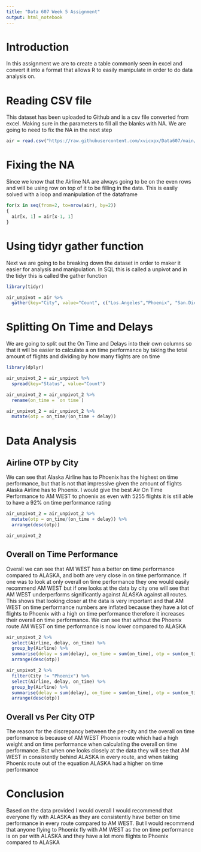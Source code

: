 ```yaml
---
title: "Data 607 Week 5 Assignment"
output: html_notebook
---
```


# Introduction
In this assignment we are to create a table commonly seen in excel and convert it into a format that allows R to easily manipulate in order to do data analysis on.

# Reading CSV file
This dataset has been uploaded to Github and is a csv file converted from excel. Making sure in the parameters to fill all the blanks with NA. We are going to need to fix the NA in the next step

```r
air = read.csv("https://raw.githubusercontent.com/xvicxpx/Data607/main/Homework%205/Airline.csv", header = TRUE, na.strings = "")
```

# Fixing the NA
Since we know that the Airline NA are always going to be on the even rows and will be using row on top of it to be filling in the data. This is easily solved with a loop and manipulation of the dataframe

```r
for(x in seq(from=2, to=nrow(air), by=2))
{
  air[x, 1] = air[x-1, 1]
}
```

# Using tidyr gather function
Next we are going to be breaking down the dataset in order to maker it easier for analysis and manipulation. In SQL this is called a unpivot and in the tidyr this is called the gather function

```r
library(tidyr)

air_unpivot = air %>%
  gather(key="City", value="Count", c("Los.Angeles","Phoenix", "San.Diego", "San.Francisco", "Seattle"))

```

# Splitting On Time and Delays
We are going to split out the On Time and Delays into their own columns so that it will be easier to calculate a on time performance by taking the total amount of flights and dividing by how many flights are on time
```r
library(dplyr)

air_unpivot_2 = air_unpivot %>%
  spread(key="Status", value="Count")

air_unpivot_2 = air_unpivot_2 %>%
  rename(on_time = `on time`)

air_unpivot_2 = air_unpivot_2 %>%
  mutate(otp = on_time/(on_time + delay))
```

# Data Analysis

## Airline OTP by City
We can see that Alaska Airline has to Phoenix has the highest on time performance, but that is not that impressive given the amount of flights Alaska Airline has to Phoenix. I would give the best Air On Time Performance to AM WEST to phoenix as even with 5255 flights it is still able to have a 92% on time performance rating

```r
air_unpivot_2 = air_unpivot_2 %>%
  mutate(otp = on_time/(on_time + delay)) %>%
  arrange(desc(otp))

air_unpivot_2
```

## Overall on Time Performance
Overall we can see that AM WEST has a better on time performance compared to ALASKA, and both are very close in on time performance. If one was to look at only overall on time performance they one would easily recommend AM WEST but if one looks at the data by city one will see that AM WEST underperforms significantly against ALASKA against all routes. This shows that looking closer at the data is very important and that AM WEST on time performance numbers are inflated because they have a lot of flights to Phoenix with a high on time performance therefore it increases their overall on time performance. We can see that without the Phoenix route AM WEST on time performance is now lower compared to ALASKA

```r
air_unpivot_2 %>%
  select(Airline, delay, on_time) %>%
  group_by(Airline) %>%
  summarise(delay = sum(delay), on_time = sum(on_time), otp = sum(on_time) / (sum(on_time) + sum(delay))) %>%
  arrange(desc(otp))
```

```r
air_unpivot_2 %>%
  filter(City != "Phoenix") %>%
  select(Airline, delay, on_time) %>%
  group_by(Airline) %>%
  summarise(delay = sum(delay), on_time = sum(on_time), otp = sum(on_time) / (sum(on_time) + sum(delay))) %>%
  arrange(desc(otp))
```


## Overall vs Per City OTP
The reason for the discrepancy between the per-city and the overall on time performance is because of AM WEST Phoenix route which had a high weight and on time performance when calculating the overall on time performance. But when one looks closely at the data they will see that AM WEST in consistently behind ALASKA in every route, and when taking Phoenix route out of the equation ALASKA had a higher on time performance

# Conclusion
Based on the data provided I would overall I would recommend that everyone fly with ALASKA as they are consistently have better on time performance in every route compared to AM WEST. But I would recommend that anyone flying to Phoenix fly with AM WEST as the on time performance is on par with ALASKA and they have a lot more flights to Phoenix compared to ALASKA

